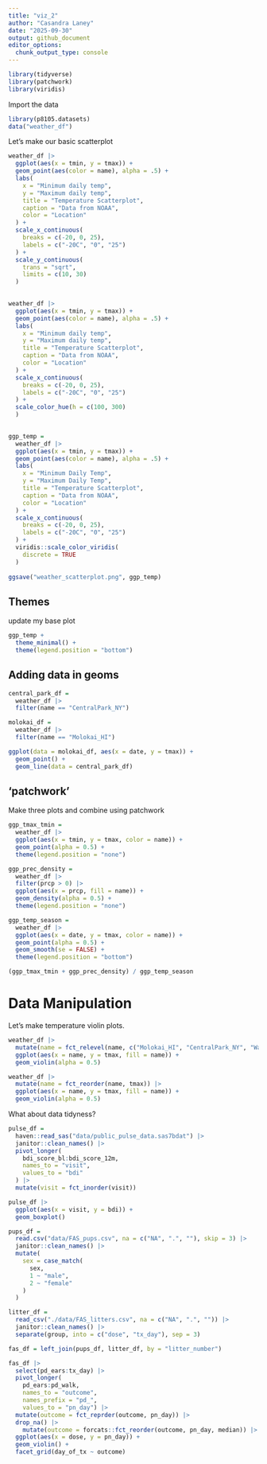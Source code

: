 ```yaml
---
title: "viz_2"
author: "Casandra Laney"
date: "2025-09-30"
output: github_document
editor_options: 
  chunk_output_type: console
---
```


```r
library(tidyverse)
library(patchwork)
library(viridis)

```

Import the data

```r
library(p8105.datasets)
data("weather_df")

```

Let's make our basic scatterplot

```r
weather_df |> 
  ggplot(aes(x = tmin, y = tmax)) + 
  geom_point(aes(color = name), alpha = .5) +
  labs(
    x = "Minimum daily temp",
    y = "Maximum daily temp",
    title = "Temperature Scatterplot",
    caption = "Data from NOAA",
    color = "Location"
  ) +
  scale_x_continuous(
    breaks = c(-20, 0, 25),
    labels = c("-20C", "0", "25")
  ) +
  scale_y_continuous(
    trans = "sqrt",
    limits = c(10, 30)
  )
  
```


```r
weather_df |> 
  ggplot(aes(x = tmin, y = tmax)) + 
  geom_point(aes(color = name), alpha = .5) +
  labs(
    x = "Minimum daily temp",
    y = "Maximum daily temp",
    title = "Temperature Scatterplot",
    caption = "Data from NOAA",
    color = "Location"
  ) +
  scale_x_continuous(
    breaks = c(-20, 0, 25),
    labels = c("-20C", "0", "25")
  ) +
  scale_color_hue(h = c(100, 300)
  )
  
```


```r
ggp_temp = 
  weather_df |> 
  ggplot(aes(x = tmin, y = tmax)) + 
  geom_point(aes(color = name), alpha = .5) +
  labs(
    x = "Minimum Daily Temp",
    y = "Maximum Daily Temp",
    title = "Temperature Scatterplot",
    caption = "Data from NOAA",
    color = "Location"
  ) +
  scale_x_continuous(
    breaks = c(-20, 0, 25),
    labels = c("-20C", "0", "25")
  ) +
  viridis::scale_color_viridis(
    discrete = TRUE
  )
  
ggsave("weather_scatterplot.png", ggp_temp)
```

## Themes

update my base plot

```r
ggp_temp +
  theme_minimal() +
  theme(legend.position = "bottom")
```

## Adding data in geoms

```r
central_park_df = 
  weather_df |>
  filter(name == "CentralPark_NY")

molokai_df =
  weather_df |>
  filter(name == "Molokai_HI")

ggplot(data = molokai_df, aes(x = date, y = tmax)) +
  geom_point() +
  geom_line(data = central_park_df)

```

## 'patchwork'

Make three plots and combine using patchwork

```r
ggp_tmax_tmin = 
  weather_df |>
  ggplot(aes(x = tmin, y = tmax, color = name)) + 
  geom_point(alpha = 0.5) +
  theme(legend.position = "none")

ggp_prec_density =
  weather_df |>
  filter(prcp > 0) |>
  ggplot(aes(x = prcp, fill = name)) +
  geom_density(alpha = 0.5) +
  theme(legend.position = "none")

ggp_temp_season =
  weather_df |>
  ggplot(aes(x = date, y = tmax, color = name)) +
  geom_point(alpha = 0.5) +
  geom_smooth(se = FALSE) +
  theme(legend.position = "bottom")

(ggp_tmax_tmin + ggp_prec_density) / ggp_temp_season
```

# Data Manipulation

Let's make temperature violin plots.

```r
weather_df |>
  mutate(name = fct_relevel(name, c("Molokai_HI", "CentralPark_NY", "Waterhole_WA"))) |>
  ggplot(aes(x = name, y = tmax, fill = name)) +
  geom_violin(alpha = 0.5)

```

```r
weather_df |>
  mutate(name = fct_reorder(name, tmax)) |>
  ggplot(aes(x = name, y = tmax, fill = name)) +
  geom_violin(alpha = 0.5)

```

What about data tidyness?

```r
pulse_df =
  haven::read_sas("data/public_pulse_data.sas7bdat") |>
  janitor::clean_names() |>
  pivot_longer(
    bdi_score_bl:bdi_score_12m,
    names_to = "visit",
    values_to = "bdi"
  ) |>
  mutate(visit = fct_inorder(visit))

pulse_df |>
  ggplot(aes(x = visit, y = bdi)) +
  geom_boxplot()
```



```r
pups_df =
  read.csv("data/FAS_pups.csv", na = c("NA", ".", ""), skip = 3) |>
  janitor::clean_names() |>
  mutate(
    sex = case_match(
      sex,
      1 ~ "male",
      2 ~ "female"
    )
  )

litter_df = 
  read_csv("./data/FAS_litters.csv", na = c("NA", ".", "")) |>
  janitor::clean_names() |>
  separate(group, into = c("dose", "tx_day"), sep = 3)

fas_df = left_join(pups_df, litter_df, by = "litter_number") 

fas_df |>
  select(pd_ears:tx_day) |>
  pivot_longer(
    pd_ears:pd_walk,
    names_to = "outcome",
    names_prefix = "pd_",
    values_to = "pn_day") |>
  mutate(outcome = fct_reprder(outcome, pn_day)) |>
  drop_na() |>
    mutate(outcome = forcats::fct_reorder(outcome, pn_day, median)) |> 
  ggplot(aes(x = dose, y = pn_day)) + 
  geom_violin() + 
  facet_grid(day_of_tx ~ outcome)
```


